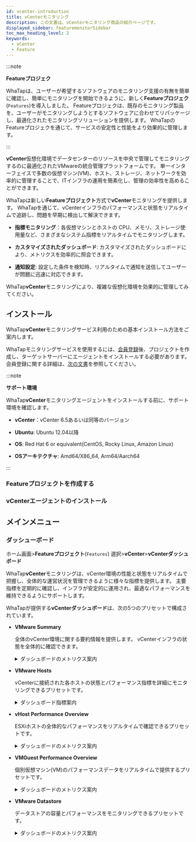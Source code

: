 ```yaml
---
id: vcenter-introduction
title: vCenterモニタリング
description: この文書は、vCenterモニタリング商品の紹介ページです。
displayed_sidebar: featuremonitorSidebar
toc_max_heading_level: 2
keywords:
  - vCenter
  - Feature
---
```



:::note

**Featureプロジェク**<ScrollToLink anchor='feature-project' />

WhaTapは、ユーザーが希望するソフトウェアのモニタリング支援の有無を簡単に確認し、簡単にモニタリングを開始できるように、新しく**Featureプロジェク**(<code class='Features'>Features</code>)を導入しました。 Featureプロジェクは、既存のモニタリング製品を、ユーザーがモニタリングしようとするソフトウェアに合わせてリパッケージし、最適化されたモニタリングソリューションを提供します。 WhaTapのFeatureプロジェクを通じて、サービスの安定性と性能をより効果的に管理します。 

:::

**vCenter**仮想化環境でデータセンターのリソースを中央で管理してモニタリングするのに最適化されたVMwareの統合管理プラットフォームです。 単一インターフェイスで多数の仮想マシン(VM)、ホスト、ストレージ、ネットワークを効率的に管理することで、ITインフラの運用を簡素化し、管理の効率性を高めることができます。

WhaTapは新しい**Featureプロジェクト**方式で**vCenter**モニタリングを提供します。 WhaTapを通じて、vCenterインフラのパフォーマンスと状態をリアルタイムで追跡し、問題を早期に検出して解決できます。

- **指標モニタリング**：各仮想マシンとホストの CPU、メモリ、ストレージ使用量など、さまざまなシステム指標をリアルタイムでモニタリングします。

- **カスタマイズされたダッシュボード**: カスタマイズされたダッシュボードにより、メトリクスを効率的に照会できます。

- **通知設定**: 設定した条件を検知時、リアルタイムで通知を送信してユーザーが問題に迅速に対応できます。

WhaTap**vCenter**モニタリングにより、複雑な仮想化環境を効果的に管理してみてください。

## インストール

WhaTap**vCenter**モニタリングサービス利用のための基本インストール方法をご案内します。 

WhaTapモニタリングサービスを使用するには、[会員登録](https://www.whatap.io/ja/)後、プロジェクトを作成し、ターゲットサーバーにエージェントをインストールする必要があります。 会員登録に関する詳細は、[次の文書](../account/account-manage)を参照してください。 

:::note 

**サポート環境**<ScrollToLink anchor='vcenter-supported-env' />

WhaTap**vCenter**モニタリングエージェントをインストールする前に、サポート環境を確認します。 

- **vCenter**：vCenter 6.5あるいは同等のバージョン

- **Ubuntu**: Ubuntu 12.04以降

- **OS**: Red Hat 6 or equivalent(CentOS, Rocky Linux, Amazon Linux)

- **OSアーキテクチャ**: Amd64/X86_64, Arm64/Aarch64

:::

### Featureプロジェクトを作成する


<Createprojectintrov2 />

### vCenterエージェントのインストール

<InstallFeature name='vCenter エージェントインストール' />

## メインメニュー

### ダッシューボード

ホーム画面>**Featureプロジェクト**(<code class='Features'>Features</code>) 選択>**vCenter**>**vCenterダッシュボード**

WhaTap**vCenter**モニタリングは、vCenter環境の性能と状態をリアルタイムで把握し、全体的な運営状況を管理できるように様々な指標を提供します。 主要指標を定期的に確認し、インフラが安定的に運用され、最適なパフォーマンスを維持できるようにサポートします。

WhaTapが提供する**vCenterダッシュボード**は、次の5つのプリセットで構成されています。

- **VMware Summary**

  全体のvCenter環境に関する要約情報を提供します。 vCenterインフラの状態を全体的に確認できます。

  <details>
  <summary>ダッシュボードのメトリクス案内</summary>

  #### **Datacenter**

  - **vSphere Overview**：vCenter環境に関する重要な指標を要約して提供します。

    - **vCenter**：モニタリング中のvCenterインスタンスの数を示します。

    - **Cluster**：管理中のクラスターの合計を示します。

    - **ESXHost**：現在管理中のESXi ホストの数を表示します。

    - **VM**：モニタリング中の仮想マシン(Virtual Machines)の合計を示します。

    - **Datastore**：現在管理中のデータストアの数を表示します

  #### **Cluster**

  - **Uptime**：各vCenterのクラスター稼働時間を秒単位で示します。

    - **vCenter**：そのクラスターが管理されるvCenterのIP住所を表示します。

    - **clustername**：クラスター名を表示します。

    - **Uptime Seconds**：クラスターの稼働時間(秒)を示します。

  - **CPU Usage**：クラスターのCPU使用量をパーセントで示します。

    - **vCenter**：CPU使用量を管理中のvCenterサーバーのIP住所を示します。

    - **cluster**：クラスター名を示します。

    - **CPU Usage**：クラスター内のCPU使用量のパーセント(%)を表示します。

  - **Memory Usage**：クラスターのメモリ使用量をパーセントで表示します。

    - **vCenter**：管理中のvCenterサーバーのIP住所を示します。

    - **clustername**：クラスター名を表示します。

    - **Memory Usage**：クラスター内のメモリ使用量をパーセントで示します。

  #### **Over Provisioned**

  - **All Overprovisioned CPU**：CPUが割り当てられている状態を示します。

    - **Host**：CPUリソースが過割り当てされているホストの数を示します。

    - **VM**：CPUが過割り当てされている仮想マシンの数を示します。

    - **Over Ratio**：CPU過割り当ての比率を表示します。

  - **All Overprovisioned Memory**：メモリが過割り当てされている状態を示します。

    - **Host**：メモリリソースが過割り当てされているホストの数を示します。

    - **VM**：メモリが過割り当てされている仮想マシンの数を示します。

    - **Over Ratio**：メモリの過割り当ての比率を表示します。

  #### **Cluster Status**

  - **Cluster CPU Usage %**：クラスターのCPU使用率を時間の経過に伴うグラフで視覚化します。

  - **Cluster Memory Usage %**：クラスターのメモリ使用率をグラフで表示します。

  - **Cluster Network Usage**：クラスターのネットワーク使用量を時間の経過とともに視覚化したグラフです。

  - **Cluster Storage Adapter**：クラスターでのストレージアダプターの使用量を視覚的に示します。

  - **Datastore - Usage Capacity**：データストアの使用量と容量をグラフで表示します。

  </details>

- **VMware Hosts**

  vCenterに接続された各ホストの状態とパフォーマンス指標を詳細にモニタリングできるプリセットです。

  <details>
  <summary>ダッシュボード指標案内</summary>

  #### **Hosts**

  - **Uptime**：各ホストの稼働時間を確認できます。

  - **CPU Usage MHZ**：ホストのCPU使用量をMHz単位で表示します。

  - **Memory Usage**：ホストで使用中のメモリ容量をGB単位で示します。

  - **CPU Usage %**：各ホストのCPU使用率をパーセントで示します。

  - **Memory Usage %**：ホストのメモリ使用率をパーセントで表示します。

  #### **パフォーマンス指標グラフ**

  - **CPU Utilization Avg %**：各ホストのCPU平均使用率を時間の経過に応じたグラフで表示します。

  - **CPU Ready ms**：CPUが使用準備状態で待機した時間をms単位で示します。

  - **Disk IO**：ディスク入出力のジョブ数を時間の経過とともに視覚化します。

  - **Memory Utilization**：ホストのメモリ使用率を時間とともに表示します。

  - **Network Usage**：ネットワーク帯域幅の使用量を時間の経過とともにグラフで視覚化します。

  - **Storage Adapter IOPS**：ストレージアダプターの毎秒入出力作業数(IOPS)を視覚的に示します。

  </details>

- **vHost Performance Overview**

  ESXiホストの全体的なパフォーマンスをリアルタイムで確認できるプリセットです。

  <details>
  <summary>ダッシュボードのメトリクス案内</summary>

  #### **[vHost] CPU/MEM**

  - **CPU-TotalUsage(%)**：ホストのCPU総使用率をパーセントで表示します。

  - **CPU-TotalUsage(MHz)**：各時間帯別ホストのCPU使用量をMHz単位で表示します。

  - **CPU-Ready(%)**：ホストのCPU待機時間を秒単位で示します。

  - **MEM-Usage(%)**：ホストのメモリ使用率をパーセントで表示します。

  - **MEM-Granted(KB)**：ホストに割り当てられたメモリ量をKB単位で表示します。

  - **MEM-Active(KB)**：ホストで実際に使用しているメモリ量をKB単位で示します。

  - **MEM-Vmmented(KB)**：メモリの過割り当てによるオーバーヘッドメモリの量を表示します。

  #### **[vHost] NET Rx+Tx / Datastore R/W Total**

  - **NET-Total(Kbps): RX+TX**：ホストのネットワーク送受信データをKbps単位で視覚化して表示します。

  - **Datastore R/W Total(KBps)**：データストアの読み書き作業速度をKBps単位で表示します。

  #### **[vHost] Running VM(s)**

  - **Running VM(s)**：現在ホストで実行されている仮想マシンの数を示します。

  </details>

- **VMGuest Performance Overview**

  個別仮想マシン(VM)のパフォーマンスデータをリアルタイムで提供するプリセットです。

  <details>
  <summary>ダッシュボードのメトリクス案内</summary>

  #### **VMGuest(s) CPU / MEM Overview**

  - **VMGuest-CPU-Usage(MHz)**：各VMのCPU使用量をMHz単位で視覚化し、時間帯別 CPUリソースの使用状況を表示します。

  - **VMGuest-CPU-Ready(%)**：VMがCPUを使用する前に待機した時間を秒単位で表示します。

  - **VMGuest-MEM-Active(KB)**：各VMで活性化されたメモリ使用量をKB単位で表示します。

  - **VMGuest-MEM-Vmmentedctl(KB)**：メモリの過割り当てのステータスを意味します。 スワップファイルなどにより発生したオーバーヘッドメモリ量をKB単位で表示します。

  #### **VMGuest(s) NET / Datastore Overview**

  - **VMGuest-NET-Total(Kbps)**：VMのネットワークトラフィック(送信および受信)をKbps単位で表示します。

  - **VMGuest-Datastore-RWTotal(KBps)**：各VMがデータストアで処理する読み書き作業をKBps単位で表示して入出力(I/O) パフォーマンスを示します。

  </details>

- **VMware Datastore**

  データストアの容量とパフォーマンスをモニタリングできるプリセットです。

  <details>
  <summary>ダッシュボードのメトリクス案内</summary>

  - **Usage Capacity**(使用容量)：各データストアが現在使用している容量をパーセントで表示します。

  - **Total Capacity**(全容量)：データストアの総容量を表示します。 

  - **Free Capacity**(残りの容量)：データストアで残りの容量を表示します。 

  </details>
